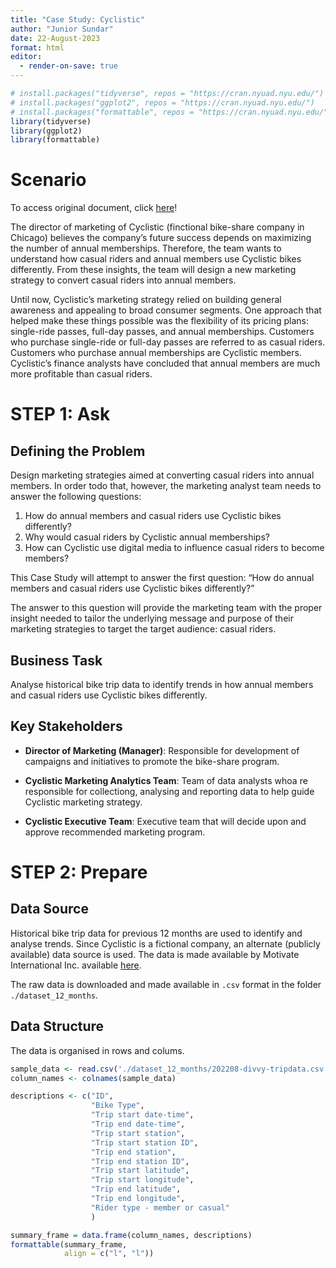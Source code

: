 ---
title: "Case Study: Cyclistic"
author: "Junior Sundar"
date: 22-August-2023
format: html
editor: 
  - render-on-save: true
---

```{r load libraries, include=FALSE}
# install.packages("tidyverse", repos = "https://cran.nyuad.nyu.edu/")
# install.packages("ggplot2", repos = "https://cran.nyuad.nyu.edu/")
# install.packages("formattable", repos = "https://cran.nyuad.nyu.edu/")
library(tidyverse)
library(ggplot2)
library(formattable)
```


# **Scenario**

To access original document, click [here](https://d3c33hcgiwev3.cloudfront.net/aacF81H_TsWnBfNR_x7FIg_36299b28fa0c4a5aba836111daad12f1_DAC8-Case-Study-1.pdf?Expires=1692835200&Signature=FiC7NLNZqLvn8VgO~z-7Mzkyph2~NOoX4bof~hX0TI~iuL~qkHjWcNFxPtdGQdccv6g5XuMVAQST~pQ3JlOJwwpqZg-xR0zqyXEcg~ndqhOHC4W40G~tqZ95~CCJEBJdFEjrts-Qn8BKvikChbO7RATc7WGRCBuvvKG3G1P47pA_&Key-Pair-Id=APKAJLTNE6QMUY6HBC5A)!

The director of marketing of Cyclistic (finctional bike-share company in Chicago) believes the company’s future success depends on maximizing the number of annual memberships. Therefore, the team wants to understand how casual riders and annual members use Cyclistic bikes differently. From these insights, the team will design a new marketing strategy to convert casual riders into annual members.

Until now, Cyclistic’s marketing strategy relied on building general awareness and appealing to broad consumer segments. One approach that helped make these things possible was the flexibility of its pricing plans: single-ride passes, full-day passes, and annual memberships. Customers who purchase single-ride or full-day passes are referred to as casual riders. Customers who purchase annual memberships are Cyclistic members. Cyclistic’s finance analysts have concluded that annual members are much more profitable than casual riders. 

# **STEP 1**: Ask

## Defining the Problem

Design marketing strategies aimed at converting casual riders into annual members. In order todo that, however, the marketing analyst team needs to answer the following questions:

1. How do annual members and casual riders use Cyclistic bikes differently?
2. Why would casual riders by Cyclistic annual memberships?
3. How can Cyclistic use digital media to influence casual riders to become members?

This Case Study will attempt to answer the first question: "How do annual members and casual riders use Cyclistic bikes differently?"

The answer to this question will provide the marketing team with the proper insight needed to tailor the underlying message and purpose of their marketing strategies to target the target audience: casual riders.

## Business Task

Analyse historical bike trip data to identify trends in how annual members and casual riders use Cyclistic bikes differently.

## Key Stakeholders

* __Director of Marketing (Manager)__: Responsible for development of campaigns and initiatives to promote the bike-share program.

* __Cyclistic Marketing Analytics Team__: Team of data analysts whoa re responsible for collectiong, analysing and reporting data to help guide Cyclistic marketing strategy.

* __Cyclistic Executive Team__: Executive team that will decide upon and approve recommended marketing program.

# **STEP 2**: Prepare

## Data Source

Historical bike trip data for previous 12 months are used to identify and analyse trends. Since Cyclistic is a fictional company, an alternate (publicly available) data source is used. The data is made available by Motivate International Inc. available [here](https://divvy-tripdata.s3.amazonaws.com/index.html).

The raw data is downloaded and made available in `.csv` format in the folder `./dataset_12_months`.

## Data Structure

The data is organised in rows and colums.

```{r sample data, warning=FALSE, echo=FALSE}
sample_data <- read.csv('./dataset_12_months/202208-divvy-tripdata.csv')
column_names <- colnames(sample_data)

descriptions <- c("ID",
                  "Bike Type",
                  "Trip start date-time",
                  "Trip end date-time",
                  "Trip start station",
                  "Trip start station ID",
                  "Trip end station",
                  "Trip end station ID",
                  "Trip start latitude",
                  "Trip start longitude",
                  "Trip end latitude",
                  "Trip end longitude",
                  "Rider type - member or casual"
                  )

summary_frame = data.frame(column_names, descriptions)
formattable(summary_frame,
            align = c("l", "l"))

```